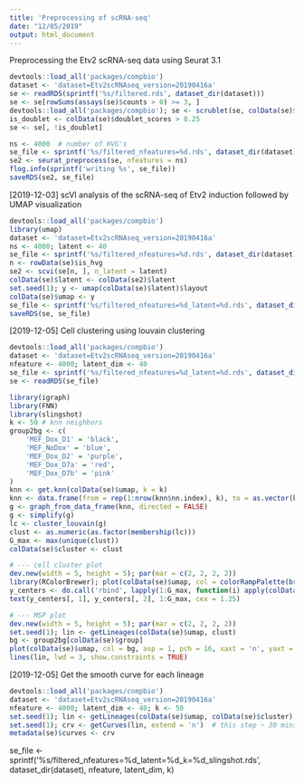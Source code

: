 ```yaml
---
title: 'Preprocessing of scRNA-seq'
date: "12/05/2019"
output: html_document
---
```


Preprocessing the Etv2 scRNA-seq data using Seurat 3.1

```r
devtools::load_all('packages/compbio')
dataset <- 'dataset=Etv2scRNAseq_version=20190416a'
se <- readRDS(sprintf('%s/filtered.rds', dataset_dir(dataset)))
se <- se[rowSums(assays(se)$counts > 0) >= 3, ]
devtools::load_all('packages/compbio'); se <- scrublet(se, colData(se)$group, expected_doublet_rate = 0.1, min_counts = 2, min_cells = 3, min_gene_variability_pctl = 85, n_prin_comps = 30L)
is_doublet <- colData(se)$doublet_scores > 0.25
se <- se[, !is_doublet]

ns <- 4000	# number of HVG's
se_file <- sprintf('%s/filtered_nfeatures=%d.rds', dataset_dir(dataset), ns)
se2 <- seurat_preprocess(se, nfeatures = ns)
flog.info(sprintf('writing %s', se_file))
saveRDS(se2, se_file)
```

[2019-12-03] scVI analysis of the scRNA-seq of Etv2 induction 
followed by UMAP visualization

```r
devtools::load_all('packages/compbio')
library(umap)
dataset <- 'dataset=Etv2scRNAseq_version=20190416a'
ns <- 4000; latent <- 40
se_file <- sprintf('%s/filtered_nfeatures=%d.rds', dataset_dir(dataset), ns)
n <- rowData(se)$is_hvg
se2 <- scvi(se[n, ], n_latent = latent)
colData(se)$latent <- colData(se2)$latent
set.seed(1); y <- umap(colData(se)$latent)$layout
colData(se)$umap <- y
se_file <- sprintf('%s/filtered_nfeatures=%d_latent=%d.rds', dataset_dir(dataset), ns, latent)
saveRDS(se, se_file)
```


[2019-12-05] Cell clustering using louvain clustering
```r
devtools::load_all('packages/compbio')
dataset <- 'dataset=Etv2scRNAseq_version=20190416a'
nfeature <- 4000; latent_dim <- 40
se_file <- sprintf('%s/filtered_nfeatures=%d_latent=%d.rds', dataset_dir(dataset), nfeature, latent_dim)
se <- readRDS(se_file)

library(igraph)
library(FNN)
library(slingshot)
k <- 50	# knn neighbors
group2bg <- c(
	'MEF_Dox_D1' = 'black',
	'MEF_NoDox' = 'blue',
	'MEF_Dox_D2' = 'purple',
	'MEF_Dox_D7a' = 'red',
	'MEF_Dox_D7b' = 'pink'
)
knn <- get.knn(colData(se)$umap, k = k)
knn <- data.frame(from = rep(1:nrow(knn$nn.index), k), to = as.vector(knn$nn.index), weight = 1 / (1 + knn$nn.dist^2))
g <- graph_from_data_frame(knn, directed = FALSE)
g <- simplify(g)
lc <- cluster_louvain(g)
clust <- as.numeric(as.factor(membership(lc)))
G_max <- max(unique(clust))
colData(se)$cluster <- clust

# --- cell cluster plot
dev.new(width = 5, height = 5); par(mar = c(2, 2, 2, 2))
library(RColorBrewer); plot(colData(se)$umap, col = colorRampPalette(brewer.pal(11,'Spectral'))(G_max)[clust], pch = 16, asp = 1, xaxt = 'n', yaxt = 'n', main = 'cluster', xlab = '', ylab = '')
y_centers <- do.call('rbind', lapply(1:G_max, function(i) apply(colData(se)$umap[clust == i, ], 2, median)))
text(y_centers[, 1], y_centers[, 2], 1:G_max, cex = 1.25)

# --- MSP plot
dev.new(width = 5, height = 5); par(mar = c(2, 2, 2, 2))
set.seed(1); lin <- getLineages(colData(se)$umap, clust)
bg <- group2bg[colData(se)$group]
plot(colData(se)$umap, col = bg, asp = 1, pch = 16, xaxt = 'n', yaxt = 'n', main = 'Lineages', xlab = '', ylab = '', cex = 0.5)
lines(lin, lwd = 3, show.constraints = TRUE)
```

[2019-12-05] Get the smooth curve for each lineage
```r
devtools::load_all('packages/compbio')
dataset <- 'dataset=Etv2scRNAseq_version=20190416a'
nfeature <- 4000; latent_dim <- 40; k <- 50
set.seed(1); lin <- getLineages(colData(se)$umap, colData(se)$cluster)
set.seed(1); crv <- getCurves(lin, extend = 'n')  # this step ~ 30 mins
metadata(se)$curves <- crv
```

se_file <- sprintf('%s/filtered_nfeatures=%d_latent=%d_k=%d_slingshot.rds', dataset_dir(dataset), nfeature, latent_dim, k)


